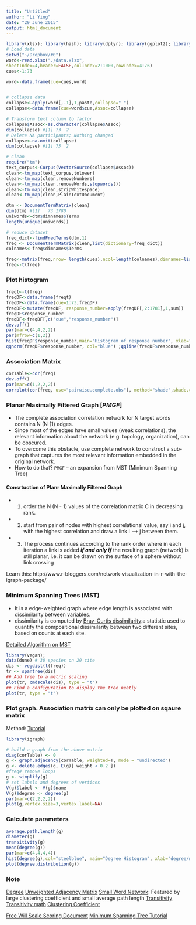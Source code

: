 ```yaml
---
title: "Untitled"
author: "Li Ying"
date: "29 June 2015"
output: html_document
---
```


```r
library(xlsx); library(hash); library(dplyr); library(ggplot2); library(corrplot)
# Load data
setwd("~/Dropbox/#0")
word<-read.xlsx("./data.xlsx",
sheetIndex=4,header=FALSE,colIndex=2:1000,rowIndex=4:76)
cues<-1:73

word<-data.frame(cue=cues,word)



```


```r
# collapse data
collapse<-apply(word[,-1],1,paste,collapse=" ")
collapse<-data.frame(cue=word$cue,Assoc=collapse)

# Transform text column to factor
collapse$Assoc<-as.character(collapse$Assoc)
dim(collapse) #[1] 73  2
# Delete NA participants; Nothing changed
collapse<-na.omit(collapse)
dim(collapse) #[1] 73  2

# Clean
require("tm")
text_corpus<-Corpus(VectorSource(collapse$Assoc))
clean<-tm_map(text_corpus,tolower)
clean<-tm_map(clean,removeNumbers)
clean<-tm_map(clean,removeWords,stopwords())
clean<-tm_map(clean,stripWhitespace)
clean<-tm_map(clean,PlainTextDocument)

dtm <- DocumentTermMatrix(clean)
dim(dtm) #[1]   73 1780
uniwords<-dtm$dimnames$Terms
length(unique(uniwords))
```

```r
# reduce dataset 
freq_dict<-findFreqTerms(dtm,1)
freq <- DocumentTermMatrix(clean,list(dictionary=freq_dict))
colnames<-freq$dimnames$Terms

freq<-matrix(freq,nrow= length(cues),ncol=length(colnames),dimnames=list(cues,colnames) )
freq<-t(freq)
```

### Plot histogram
```r
freqt<-t(freq)
freqDF<-data.frame(freqt)
freqDF<-data.frame(cue=1:73,freqDF)
freqDF<-mutate(freqDF, response_number=apply(freqDF[,2:1781],1,sum))
freqDF$response_number
freqDF<-freqDF[,c("cue","response_number")]
dev.off()
par(mar=c(4,4,2,2))
par(mfrow=c(1,2))
hist(freqDF$response_number,main="Histogram of response number", xlab="No. of Associations", ylab="frequency")
qqnorm(freqDF$response_number, col="blue") ;qqline(freqDF$response_number, col=2)

```

### Association Matrix
```r
corTable<-cor(freq)
dev.off()
par(mar=c(1,2,2,2))
corrplot(cor(freq, use="pairwise.complete.obs"), method="shade",shade.col=NA, tl.col="black", tl.cex=0.4, tl.srt=90)  
```

### Planar Maximally Filtered Graph [***PMGF***]
- The complete association correlation network for N target words contains N (N {1) edges.
- Since most of the edges have small values (weak correlations), the relevant information about the network (e.g. topology, organization), can be obscured.
- To overcome this obstacle, use complete network to construct a sub-graph that captures the most relevant information embedded in the original network. 
- How to do that? `PMGF` -- an expansion from MST (Minimum Spanning Tree)

#### Consrtuction of Planr Maximally Filtered Graph 
- 1. order the N (N - 1) values of the correlation matrix C in decreasing rank.
- 2. start from pair of nodes with highest correlational value, say i and j, with the highest correlation and draw a link i --> j between them.
- 3. The process continues according to the rank order where in each iteration a link is added ***if and only if*** the resulting graph (network) is still planar, i.e. it can be drawn on the surface of a sphere without link crossing

Learn this: http://www.r-bloggers.com/network-visualization-in-r-with-the-igraph-package/

### Minimum Spanning Trees (MST)
- It is a edge-weighted graph where edge length is associated with dissimilarity between variables.
- dissimilarity is computed by [Bray–Curtis dissimilarity](https://en.wikipedia.org/wiki/Bray%E2%80%93Curtis_dissimilarity):a statistic used to quantify the compositional dissimilarity between two different sites, based on counts at each site.


[Detailed Algorithm on MST](http://algs4.cs.princeton.edu/43mst/)
```r
library(vegan);
data(dune) # 30 species on 20 cite
dis <- vegdist(t(freq))
tr <- spantree(dis)
## Add tree to a metric scaling 
plot(tr, cmdscale(dis), type = "t")
## Find a configuration to display the tree neatly
plot(tr, type = "t")
```

### Plot graph. Association matrix can only be plotted on sqaure matrix
Method: [Tutorial](http://stackoverflow.com/questions/19965600/igraph-r-how-to-create-correlation-network-with-only-strong-r-values)
```r
library(igraph)

# build a graph from the above matrix
diag(corTable) <- 0
g <- graph.adjacency(corTable, weighted=T, mode = "undirected")
g <- delete.edges(g, E(g)[ weight < 0.2 ])
#freq# remove loops
g <- simplify(g)
# set labels and degrees of vertices
V(g)$label <- V(g)$name
V(g)$degree <- degree(g)
par(mar=c(2,2,2,2))
plot(g,vertex.size=3,vertex.label=NA)
```


### Calculate parameters
```r
average.path.length(g)
diameter(g)
transitivity(g)
mean(degree(g))
par(mar=c(4,4,4,4))
hist(degree(g),col="steelblue", main="Degree Histogram", xlab="degree/number of edge")
plot(degree.distribution(g))
```


### Note
[Degree](http://mathinsight.org/degree_distribution)
[Unweighted Adjacency Matrix](http://mathinsight.org/definition/adjacency_matrix)
[Small Word Network](http://mathinsight.org/small_world_network): Featured by large clustering coefficient and small average path length 
[Transitivity](http://mathinsight.org/evidence_additional_structure_real_networks#transitivity)
[Transitivity math](http://mathinsight.org/definition/transitivity_graph)
[Clustering Coefficient](http://mathinsight.org/definition/clustering_coefficient)

[Free Will Scale Scoring Document](http://agencyandresponsibility.typepad.com/files/competing-free-will-and-responsibility-scales.pdf)
[Minimum Spanning Tree Tutorial](http://cc.oulu.fi/~jarioksa/opetus/metodi/vegantutor.pdf)

